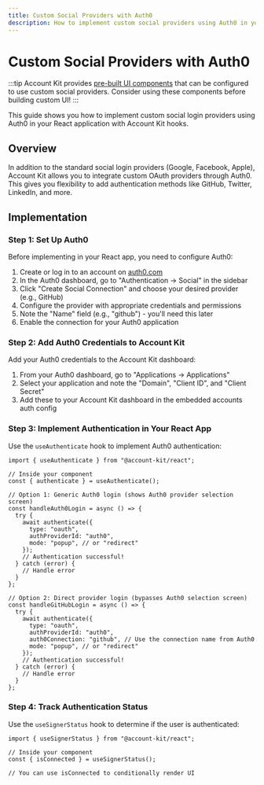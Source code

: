 ```yaml
---
title: Custom Social Providers with Auth0
description: How to implement custom social providers using Auth0 in your React app
---
```


# Custom Social Providers with Auth0

:::tip
Account Kit provides [pre-built UI components](/react/ui-components) that can be configured to use custom social providers. Consider using these components before building custom UI!
:::

This guide shows you how to implement custom social login providers using Auth0 in your React application with Account Kit hooks.

## Overview

In addition to the standard social login providers (Google, Facebook, Apple), Account Kit allows you to integrate custom OAuth providers through Auth0. This gives you flexibility to add authentication methods like GitHub, Twitter, LinkedIn, and more.

## Implementation

### Step 1: Set Up Auth0

Before implementing in your React app, you need to configure Auth0:

1. Create or log in to an account on [auth0.com](https://auth0.com)
2. In the Auth0 dashboard, go to "Authentication → Social" in the sidebar
3. Click "Create Social Connection" and choose your desired provider (e.g., GitHub)
4. Configure the provider with appropriate credentials and permissions
5. Note the "Name" field (e.g., "github") - you'll need this later
6. Enable the connection for your Auth0 application

### Step 2: Add Auth0 Credentials to Account Kit

Add your Auth0 credentials to the Account Kit dashboard:

1. From your Auth0 dashboard, go to "Applications → Applications"
2. Select your application and note the "Domain", "Client ID", and "Client Secret"
3. Add these to your Account Kit dashboard in the embedded accounts auth config

### Step 3: Implement Authentication in Your React App

Use the `useAuthenticate` hook to implement Auth0 authentication:

```tsx twoslash
import { useAuthenticate } from "@account-kit/react";

// Inside your component
const { authenticate } = useAuthenticate();

// Option 1: Generic Auth0 login (shows Auth0 provider selection screen)
const handleAuth0Login = async () => {
  try {
    await authenticate({
      type: "oauth",
      authProviderId: "auth0",
      mode: "popup", // or "redirect"
    });
    // Authentication successful!
  } catch (error) {
    // Handle error
  }
};

// Option 2: Direct provider login (bypasses Auth0 selection screen)
const handleGitHubLogin = async () => {
  try {
    await authenticate({
      type: "oauth",
      authProviderId: "auth0",
      auth0Connection: "github", // Use the connection name from Auth0
      mode: "popup", // or "redirect"
    });
    // Authentication successful!
  } catch (error) {
    // Handle error
  }
};
```

### Step 4: Track Authentication Status

Use the `useSignerStatus` hook to determine if the user is authenticated:

```tsx twoslash
import { useSignerStatus } from "@account-kit/react";

// Inside your component
const { isConnected } = useSignerStatus();

// You can use isConnected to conditionally render UI
```
